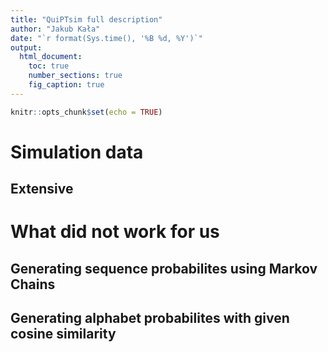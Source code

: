 ```yaml
---
title: "QuiPTsim full description"
author: "Jakub Kała"
date: "`r format(Sys.time(), '%B %d, %Y')`"
output:
  html_document:
    toc: true
    number_sections: true
    fig_caption: true
---
```


```r
knitr::opts_chunk$set(echo = TRUE)
```

# Simulation data

## Extensive 


# What did not work for us

## Generating sequence probabilites using Markov Chains

## Generating alphabet probabilites with  given cosine similarity
